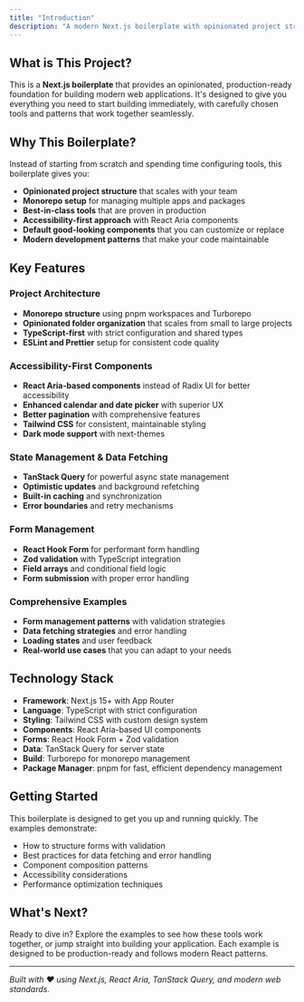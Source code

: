 ```yaml
---
title: "Introduction"
description: "A modern Next.js boilerplate with opinionated project structure and best-in-class tools"
---
```


## What is This Project?

This is a **Next.js boilerplate** that provides an opinionated, production-ready foundation for building modern web applications. It's designed to give you everything you need to start building immediately, with carefully chosen tools and patterns that work together seamlessly.

## Why This Boilerplate?

Instead of starting from scratch and spending time configuring tools, this boilerplate gives you:

- **Opinionated project structure** that scales with your team
- **Monorepo setup** for managing multiple apps and packages
- **Best-in-class tools** that are proven in production
- **Accessibility-first approach** with React Aria components
- **Default good-looking components** that you can customize or replace
- **Modern development patterns** that make your code maintainable

## Key Features

### Project Architecture
- **Monorepo structure** using pnpm workspaces and Turborepo
- **Opinionated folder organization** that scales from small to large projects
- **TypeScript-first** with strict configuration and shared types
- **ESLint and Prettier** setup for consistent code quality

### Accessibility-First Components
- **React Aria-based components** instead of Radix UI for better accessibility
- **Enhanced calendar and date picker** with superior UX
- **Better pagination** with comprehensive features
- **Tailwind CSS** for consistent, maintainable styling
- **Dark mode support** with next-themes

### State Management & Data Fetching
- **TanStack Query** for powerful async state management
- **Optimistic updates** and background refetching
- **Built-in caching** and synchronization
- **Error boundaries** and retry mechanisms

### Form Management
- **React Hook Form** for performant form handling
- **Zod validation** with TypeScript integration
- **Field arrays** and conditional field logic
- **Form submission** with proper error handling

### Comprehensive Examples
- **Form management patterns** with validation strategies
- **Data fetching strategies** and error handling
- **Loading states** and user feedback
- **Real-world use cases** that you can adapt to your needs

## Technology Stack

- **Framework**: Next.js 15+ with App Router
- **Language**: TypeScript with strict configuration
- **Styling**: Tailwind CSS with custom design system
- **Components**: React Aria-based UI components
- **Forms**: React Hook Form + Zod validation
- **Data**: TanStack Query for server state
- **Build**: Turborepo for monorepo management
- **Package Manager**: pnpm for fast, efficient dependency management

## Getting Started

This boilerplate is designed to get you up and running quickly. The examples demonstrate:

- How to structure forms with validation
- Best practices for data fetching and error handling
- Component composition patterns
- Accessibility considerations
- Performance optimization techniques

## What's Next?

Ready to dive in? Explore the examples to see how these tools work together, or jump straight into building your application. Each example is designed to be production-ready and follows modern React patterns.

---

*Built with ❤️ using Next.js, React Aria, TanStack Query, and modern web standards.*
